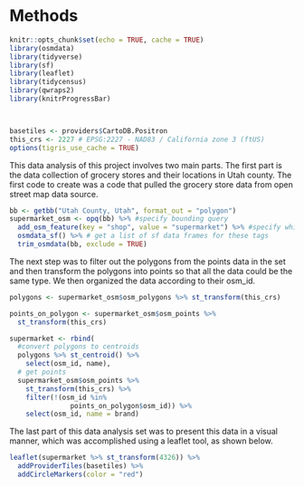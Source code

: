 # Methods

```r
knitr::opts_chunk$set(echo = TRUE, cache = TRUE)
library(osmdata)
library(tidyverse)
library(sf)
library(leaflet)
library(tidycensus)
library(qwraps2)
library(knitrProgressBar)



basetiles <- providers$CartoDB.Positron
this_crs <- 2227 # EPSG:2227 - NAD83 / California zone 3 (ftUS)
options(tigris_use_cache = TRUE)
```
This data analysis of this project involves two main parts. The first part is the data collection of grocery stores and their locations in Utah county. The first code to create was a code that pulled the grocery store data from open street map data source.
```r
bb <- getbb("Utah County, Utah", format_out = "polygon")
supermarket_osm <- opq(bb) %>% #specify bounding query
  add_osm_feature(key = "shop", value = "supermarket") %>% #specify which kinds of data we want
  osmdata_sf() %>% # get a list of sf data frames for these tags
  trim_osmdata(bb, exclude = TRUE)
```

The next step was to filter out the polygons from the points data in the set and then transform the polygons into points so that all the data could be the same type. We then organized the data according to their osm_id.  
```r
polygons <- supermarket_osm$osm_polygons %>% st_transform(this_crs)

points_on_polygon <- supermarket_osm$osm_points %>%
  st_transform(this_crs)

supermarket <- rbind(
  #convert polygons to centroids
  polygons %>% st_centroid() %>%
    select(osm_id, name),
  # get points
  supermarket_osm$osm_points %>%
    st_transform(this_crs) %>%
    filter(!(osm_id %in%
               points_on_polygon$osm_id)) %>%
    select(osm_id, name = brand)
```

The last part of this data analysis set was to present this data in a visual manner, which was accomplished using a leaflet tool, as shown below. 
```r

leaflet(supermarket %>% st_transform(4326)) %>%
  addProviderTiles(basetiles) %>%
  addCircleMarkers(color = "red")
```


